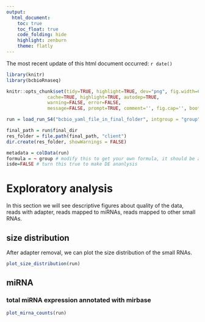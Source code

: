 ```yaml
---
output:
  html_document:
    toc: true
    toc_float: true
    code_folding: hide
    highlight: zenburn
    theme: flatly
---
```


The most recent update of this html document occurred: `r date()`


```r
library(knitr)
library(bcbioRnaseq)

knitr::opts_chunk$set(tidy=TRUE, highlight=TRUE, dev="png", fig.width=6,fig.heigh=9,
               cache=TRUE, highlight=TRUE, autodep=TRUE, 
               warning=FALSE, error=FALSE,
               message=FALSE, prompt=TRUE, comment='', fig.cap='', bootstrap.show.code=FALSE)
```

```r
run = load_run_S4("bcbio_yaml_file_in_final_folder", intgroup = "group", analysis="srnaseq")

final_path = run$final_dir
res_folder = file.path(final_path, "client")
dir.create(res_folder, showWarnings = FALSE)

metadata = colData(run)
formula = ~ group # modify this to get your own formula, it should be a column in your metadata
isde=FALSE # turn this true to make DE ananlysis
```


# Exploratory analysis

In this section we will see descriptive figures about quality of the data, 
reads with adapter, reads mapped to miRNAs, reads mapped to other small RNAs. 

## size distribution

After adapter removal, we can plot the size distribution of the small RNAs.

```r
plot_size_distribution(run)
```


## miRNA

### total miRNA expression annotated with mirbase

```r
plot_mirna_counts(run)
```

